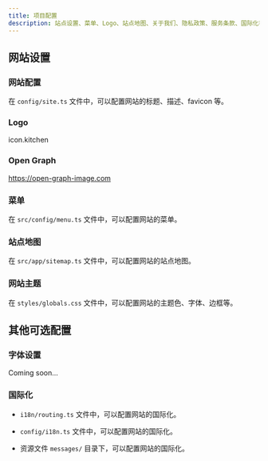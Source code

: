 ```yaml
---
title: 项目配置
description: 站点设置、菜单、Logo、站点地图、关于我们、隐私政策、服务条款、国际化等
---
```


## 网站设置

### 网站配置

在 `config/site.ts` 文件中，可以配置网站的标题、描述、favicon 等。

### Logo

icon.kitchen

### Open Graph

https://open-graph-image.com

### 菜单

在 `src/config/menu.ts` 文件中，可以配置网站的菜单。

### 站点地图

在 `src/app/sitemap.ts` 文件中，可以配置网站的站点地图。

### 网站主题

在 `styles/globals.css` 文件中，可以配置网站的主题色、字体、边框等。

## 其他可选配置

### 字体设置

Coming soon...

### 国际化

- `i18n/routing.ts` 文件中，可以配置网站的国际化。
- `config/i18n.ts` 文件中，可以配置网站的国际化。

- 资源文件 `messages/` 目录下，可以配置网站的国际化。
